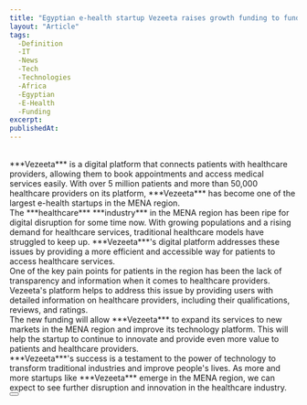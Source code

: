 ```yaml
---
title: "Egyptian e-health startup Vezeeta raises growth funding to fund expansion"
layout: "Article"
tags: 
  -Definition
  -IT
  -News
  -Tech
  -Technologies
  -Africa
  -Egyptian
  -E-Health
  -Funding
excerpt:
publishedAt:
---
```

<br />
***Vezeeta*** is a digital platform that connects patients with healthcare providers, allowing them to book appointments and access medical services easily. With over 5 million patients and more than 50,000 healthcare providers on its platform, ***Vezeeta*** has become one of the largest e-health startups in the MENA region.
<br />
The ***healthcare*** ***industry*** in the MENA region has been ripe for digital disruption for some time now. With growing populations and a rising demand for healthcare services, traditional healthcare models have struggled to keep up. ***Vezeeta***'s digital platform addresses these issues by providing a more efficient and accessible way for patients to access healthcare services.
<br />
One of the key pain points for patients in the region has been the lack of transparency and information when it comes to healthcare providers. Vezeeta's platform helps to address this issue by providing users with detailed information on healthcare providers, including their qualifications, reviews, and ratings.
<br />
The new funding will allow ***Vezeeta*** to expand its services to new markets in the MENA region and improve its technology platform. This will help the startup to continue to innovate and provide even more value to patients and healthcare providers.
<br />
***Vezeeta***'s success is a testament to the power of technology to transform traditional industries and improve people's lives. As more and more startups like ***Vezeeta*** emerge in the MENA region, we can expect to see further disruption and innovation in the healthcare industry.
<br />
<Button
  address="https://disrupt-africa.com/2022/10/19/egyptian-e-health-startup-vezeeta-raises-growth-funding-to-fund-expansion/"
  text="Source"
/>